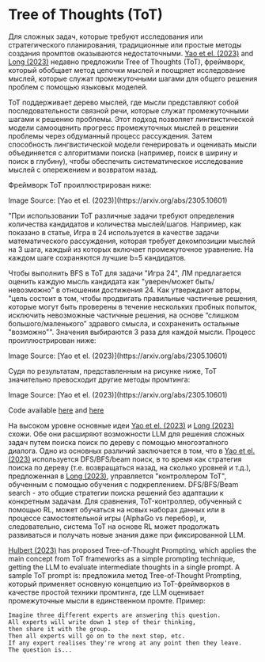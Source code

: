 # Tree of Thoughts (ToT)


Для сложных задач, которые требуют исследования или стратегического планирования, традиционные или простые методы создания промптов оказываются недостаточными.  [Yao et el. (2023)](https://arxiv.org/abs/2305.10601) and [Long (2023)](https://arxiv.org/abs/2305.08291) недавно предложили Tree of Thoughts (ToT), фреймворк, который обобщает метод цепочки мыслей и поощряет исследование мыслей, которые служат промежуточными шагами для общего решения проблем с помощью языковых моделей.

ToT поддерживает дерево мыслей, где мысли представляют собой последовательности связной речи, которые служат промежуточными шагами к решению проблемы. Этот подход позволяет лингвистической модели самооценить прогресс промежуточных мыслей в решении проблемы через обдуманный процесс рассуждения. Затем способность лингвистической модели генерировать и оценивать мысли объединяется с алгоритмами поиска (например, поиск в ширину и поиск в глубину), чтобы обеспечить систематическое исследование мыслей с опережением и возвратом назад.

Фреймворк ToT проиллюстрирован ниже:

<Screenshot src={TOT} alt="TOT" />
Image Source: [Yao et el. (2023)](https://arxiv.org/abs/2305.10601) 

"При использовании ToT различные задачи требуют определения количества кандидатов и количества мыслей/шагов. Например, как показано в статье, Игра в 24 используется в качестве задачи математического рассуждения, которая требует декомпозиции мыслей на 3 шага, каждый из которых включает промежуточное уравнение. На каждом шаге сохраняются лучшие b=5 кандидатов.

Чтобы выполнить BFS в ToT для задачи "Игра 24", ЛМ предлагается оценить каждую мысль кандидата как "уверен/может быть/невозможно" в отношении достижения 24. Как утверждают авторы, "цель состоит в том, чтобы продвигать правильные частичные решения, которые могут быть проверены в течение нескольких пробных попыток, исключить невозможные частичные решения, на основе “слишком большого/маленького” здравого смысла, и сохраненить остальные "возможно"". Значения выбираются 3 раза для каждой мысли. Процесс проиллюстрирован ниже:

<Screenshot src={TOT2} alt="TOT2" />
Image Source: [Yao et el. (2023)](https://arxiv.org/abs/2305.10601) 

Судя по результатам, представленным на рисунке ниже, ToT значительно превосходит другие методы промтинга:

<Screenshot src={TOT3} alt="TOT3" />
Image Source: [Yao et el. (2023)](https://arxiv.org/abs/2305.10601) 

Code available [here](https://github.com/princeton-nlp/tree-of-thought-llm) and [here](https://github.com/jieyilong/tree-of-thought-puzzle-solver)

На высоком уровне основные идеи [Yao et el. (2023)](https://arxiv.org/abs/2305.10601) и [Long (2023)](https://arxiv.org/abs/2305.08291) схожи. Обе они расширяют возможности LLM для решения сложных задач путем поиска поиск по дереву с помощью многоэтапного диалога. Одно из основных различий заключается в том, что в [Yao et el. (2023)](https://arxiv.org/abs/2305.10601) используется DFS/BFS/beam поиск, в то время как стратегия поиска по дереву (т.е. возвращаться назад, на сколько уровней и т.д.), предложенная в [Long (2023)](https://arxiv.org/abs/2305.08291), управляется "контроллером ToT", обученным с помощью обучения с подкреплением. DFS/BFS/Beam search - это общие стратегии поиска решений без адаптации к конкретным задачам. Для сравнения, ToT-контроллер, обученный с помощью RL, может обучаться на новых наборах данных или в процессе самостоятельной игры (AlphaGo vs перебор), и, следовательно, система ToT на основе RL может продолжать развиваться и получать новые знания даже при фиксированной LLM.

[Hulbert (2023)](https://github.com/dave1010/tree-of-thought-prompting) has proposed Tree-of-Thought Prompting, which applies the main concept from ToT frameworks as a simple prompting technique, getting the LLM to evaluate intermediate thoughts in a single prompt. A sample ToT prompt is:
предложила метод Tree-of-Thought Prompting, который применяет основную концепцию из ToT-фреймворков в качестве простой техники промтинга, где LLM оценивает промежуточные мысли в единственном промте. Пример:
```
Imagine three different experts are answering this question.
All experts will write down 1 step of their thinking,
then share it with the group.
Then all experts will go on to the next step, etc.
If any expert realises they're wrong at any point then they leave.
The question is...
```
